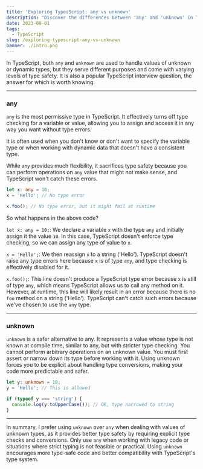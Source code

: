 ```yaml
---
title: 'Exploring TypesScript: any vs unknown'
description: "Discover the differences between 'any' and 'unknown' in TypeScript. Learn when to use each type for safer and more maintainable code."
date: 2023-09-01
tags:
  - TypeScript
slug: /exploring-typescript-any-vs-unknown
banner: ./intro.png
---
```


In TypeScript, both `any` and `unknown` are used to handle values of unknown or dynamic types, but they serve different purposes and come with varying levels of type safety. It is also a popular TypeScript interview question, the answer for which is worth knowing.

---

### any

`any` is the most permissive type in TypeScript. It effectively turns off type checking for a variable or value, allowing you to assign and access it in any way you want without type errors.

It is often used when you don't know or don't want to specify the variable type or when working with dynamic data that doesn't have a consistent type.

While `any` provides much flexibility, it sacrifices type safety because you can perform operations on `any` value that might not make sense, and TypeScript won't catch these errors.

```ts
let x: any = 10;
x = 'Hello'; // No type error

x.foo(); // No type error, but it might fail at runtime
```

So what happens in the above code?

`let x: any = 10;`: We declare a variable `x` with the type `any` and initially assign it the value `10`. In this case, TypeScript doesn't enforce type checking, so we can assign any type of value to `x`.

`x = 'Hello';`: We then reassign `x` to a string ('Hello'). TypeScript doesn't raise any type errors here because `x` is of type `any`, and type checking is effectively disabled for it.

`x.foo();`: This line doesn't produce a TypeScript type error because `x` is still of type `any`, which means TypeScript allows us to call any method on it. However, at runtime, this line will likely result in an error because there is no `foo` method on a string ('Hello'). TypeScript can't catch such errors because we've chosen to use the `any` type.

---

### unknown

`unknown` is a safer alternative to any. It represents a value whose type is not known at compile time, similar to any, but with stricter type checking.
You cannot perform arbitrary operations on an unknown value. You must first assert or narrow down its type before working with it.
Using unknown forces you to be explicit about handling type conversions, making your code more predictable and safer.

```ts
let y: unknown = 10;
y = 'Hello'; // This is allowed

if (typeof y === 'string') {
  console.log(y.toUpperCase()); // OK, type narrowed to string
}
```

---

In summary, I prefer using `unknown` over `any` when dealing with values of unknown types, as it provides better type safety by requiring explicit type checks and conversions. Only use `any` when working with legacy code or situations where strict typing is not feasible or practical. Using `unknown` encourages more type-safe code and better compatibility with TypeScript's type system.
